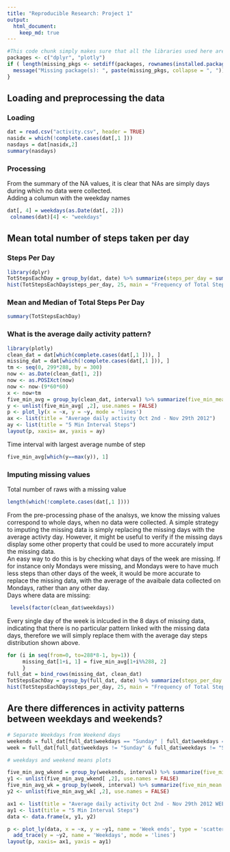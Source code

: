 ```yaml
---
title: "Reproducible Research: Project 1"
output: 
  html_document:
    keep_md: true
---
```


```R
#This code chunk simply makes sure that all the libraries used here are installed
packages <- c("dplyr", "plotly")
if ( length(missing_pkgs <- setdiff(packages, rownames(installed.packages()))) > 0) {
  message("Missing package(s): ", paste(missing_pkgs, collapse = ", "))
}
```

## Loading and preprocessing the data
### Loading
```R
dat = read.csv("activity.csv", header = TRUE)
nasidx = which(!complete.cases(dat[,1 ]))
nasdays = dat[nasidx,2]
summary(nasdays)
```
### Processing
From the summary of the NA values, it is clear that NAs are simply days during which no data were collected.  
Adding a columun with the weekday names
```R
dat[, 4] = weekdays(as.Date(dat[, 2]))
 colnames(dat)[4] <- "weekdays"
```
## Mean total number of steps taken per day
### Steps Per Day
```R
library(dplyr)
TotStepsEachDay = group_by(dat, date) %>% summarize(steps_per_day = sum(steps))
hist(TotStepsEachDay$steps_per_day, 25, main = "Frequency of Total Steps per Day, Bin Size 1000 steps", xlab = "Total Steps Per Day")
``` 
  
### Mean and Median of Total Steps Per Day
```R
summary(TotStepsEachDay)
```

### What is the average daily activity pattern?
```R
library(plotly)
clean_dat = dat[which(complete.cases(dat[,1 ])), ]
missing_dat = dat[which(!complete.cases(dat[,1 ])), ]
tm <- seq(0, 299*288, by = 300)
now <- as.Date(clean_dat[1, 2])
now <- as.POSIXct(now)
now <- now-(9*60*60)
x <- now+tm
five_min_avg = group_by(clean_dat, interval) %>% summarize(five_min_mean = mean(steps))
y <- unlist(five_min_avg[ ,2], use.names = FALSE)
p <- plot_ly(x = ~x, y = ~y, mode = 'lines')
ax <- list(title = "Average daily activity Oct 2nd - Nov 29th 2012")
ay <- list(title = "5 Min Interval Steps")
layout(p, xaxis= ax, yaxis = ay)
```

Time interval  with largest average numbe of step
```R
five_min_avg[which(y==max(y)), 1]
```
### Imputing missing values
Total number of raws with a missing value
```R
length(which(!complete.cases(dat[,1 ])))
```
From the pre-processing phase of the analsys, we know the missing values correspond to whole days, when no data were collected.
A simple strategy to imputing the missing data is simply replacing the missing days with the average activty day. 
However, it might be useful to verify if the missing days display some other property that could be used to more accurately imput the missing data.   
An easy way to do this is by checking what days of the week are missing. If for instance only Mondays were missing, and Mondays were to have much less steps than other days of the week, it would be more accurate to replace the missing data, with the average of the avaibale data collected on Mondays, rather than any other day.  
Days where data are missing:
```R
 levels(factor(clean_dat$weekdays))
```

Every single day of the week is inlcuded in the 8 days of missing data, indicating that there is no particular pattern linked with the missing data days, therefore we will simply replace them with the average day steps distribution shown above. 
```R
for (i in seq(from=0, to=288*8-1, by=1)) {
     missing_dat[1+i, 1] = five_min_avg[1+i%%288, 2]
     }
full_dat = bind_rows(missing_dat, clean_dat)
TotStepsEachDay = group_by(full_dat, date) %>% summarize(steps_per_day = sum(steps))
hist(TotStepsEachDay$steps_per_day, 25, main = "Frequency of Total Steps per Day, Bin Size 1000 steps - NA compensated", xlab = "Total Steps Per Day")
```

## Are there differences in activity patterns between weekdays and weekends?
```R
# Separate Weekdays from Weekend days
weekends = full_dat[full_dat$weekdays == "Sunday" | full_dat$weekdays == "Saturday" , ]
week = full_dat[full_dat$weekdays != "Sunday" & full_dat$weekdays != "Saturday" , ]

# weekdays and weekend means plots

five_min_avg_wkend = group_by(weekends, interval) %>% summarize(five_min_mean = mean(steps))
y1 <- unlist(five_min_avg_wkend[ ,2], use.names = FALSE)
five_min_avg_wk = group_by(week, interval) %>% summarize(five_min_mean = mean(steps))
y2 <- unlist(five_min_avg_wk[ ,2], use.names = FALSE)

ax1 <- list(title = "Average daily activity Oct 2nd - Nov 29th 2012 WEEKENDS vs WEEKDAYS")
ay1 <- list(title = "5 Min Interval Steps")
data <- data.frame(x, y1, y2)

p <- plot_ly(data, x = ~x, y = ~y1, name = 'Week ends', type = 'scatter', mode = 'lines') %>%
  add_trace(y = ~y2, name = 'Weekdays', mode = 'lines')
layout(p, xaxis= ax1, yaxis = ay1)
```
